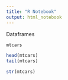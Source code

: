 ```yaml
---
title: "R Notebook"
output: html_notebook
---
```


Dataframes

```r
mtcars

head(mtcars)
tail(mtcars)

str(mtcars)
```

